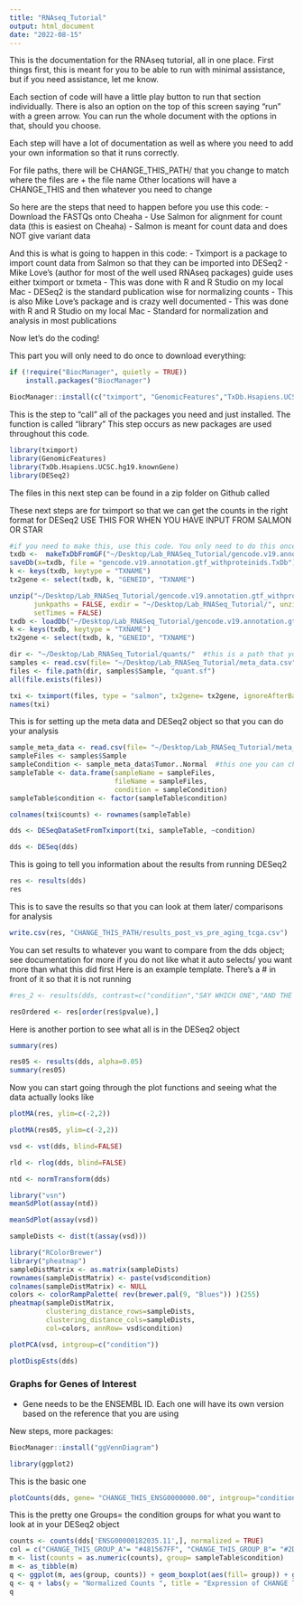 ```yaml
---
title: "RNAseq_Tutorial"
output: html_document
date: "2022-08-15"
---
```

This is the documentation for the RNAseq tutorial, all in one place. 
First things first, this is meant for you to be able to run with minimal assistance, 
but if you need assistance, let me know. 

Each section of code will have a little play button to run that section individually. 
There is also an option on the top of this screen saying "run" with a green arrow. You 
can run the whole document with the options in that, should you choose. 

Each step will have a lot of documentation as well as where you need to add your own 
information so that it runs correctly. 

For file paths, there will be CHANGE_THIS_PATH/ that you change to match where the files are + the file name 
Other locations will have a CHANGE_THIS and then whatever you need to change 

So here are the steps that need to happen before you use this code: 
- Download the FASTQs onto Cheaha 
- Use Salmon for alignment for count data (this is easiest on Cheaha)
    - Salmon is meant for count data and does NOT give variant data

And this is what is going to happen in this code: 
-   Tximport is a package to import count data from Salmon so that they can be imported into DESeq2
    -   Mike Love's (author for most of the well used RNAseq packages) guide uses either tximport or txmeta
    -   This was done with R and R Studio on my local Mac
-   DESeq2 is the standard publication wise for normalizing counts
    -   This is also Mike Love's package and is crazy well documented 
    -   This was done with R and R Studio on my local Mac
    -   Standard for normalization and analysis in most publications

Now let's do the coding!

This part you will only need to do once to download everything: 

```r
if (!require("BiocManager", quietly = TRUE))
    install.packages("BiocManager")

BiocManager::install(c("tximport", "GenomicFeatures","TxDb.Hsapiens.UCSC.hg19.knownGene","DESeq2","vsn", "RColorBrewer", "pheatmap"))
```

This is the step to "call" all of the packages you need and just installed. 
The function is called "library"
This step occurs as new packages are used throughout this code. 
```r
library(tximport)
library(GenomicFeatures)
library(TxDb.Hsapiens.UCSC.hg19.knownGene)
library(DESeq2)
```

The files in this next step can be found in a zip folder on Github called

These next steps are for tximport so that we can get the counts in the right format for DESeq2 
USE THIS FOR WHEN YOU HAVE INPUT FROM SALMON OR STAR 
```r
#if you need to make this, use this code. You only need to do this once. 
txdb <-  makeTxDbFromGF("~/Desktop/Lab_RNASeq_Tutorial/gencode.v19.annotation.gtf_withproteinids.TxDb")
saveDb(x=txdb, file = "gencode.v19.annotation.gtf_withproteinids.TxDb") #this is the name of the file. Don't touch it
k <- keys(txdb, keytype = "TXNAME")
tx2gene <- select(txdb, k, "GENEID", "TXNAME")
```

```r
unzip("~/Desktop/Lab_RNASeq_Tutorial/gencode.v19.annotation.gtf_withproteinids.TxDb.zip", files = NULL, list = FALSE, overwrite = TRUE,
      junkpaths = FALSE, exdir = "~/Desktop/Lab_RNASeq_Tutorial/", unzip = "internal",
      setTimes = FALSE)
txdb <- loadDb("~/Desktop/Lab_RNASeq_Tutorial/gencode.v19.annotation.gtf_withproteinids.TxDb")
k <- keys(txdb, keytype = "TXNAME")
tx2gene <- select(txdb, k, "GENEID", "TXNAME")
```


```r
dir <- "~/Desktop/Lab_RNASeq_Tutorial/quants/"  #this is a path that you will change. This is the quants folder from Salmon that should be locally on your computer 
samples <- read.csv(file= "~/Desktop/Lab_RNASeq_Tutorial/meta_data.csv") #CSV is a metadata file. A sample of this file is on github 
files <- file.path(dir, samples$Sample, "quant.sf")
all(file.exists(files))
```


```r
txi <- tximport(files, type = "salmon", tx2gene= tx2gene, ignoreAfterBar= TRUE)
names(txi)
```


This is for setting up the meta data and DESeq2 object so that you can do your analysis 
```r
sample_meta_data <- read.csv(file= "~/Desktop/Lab_RNASeq_Tutorial/meta_data.csv") #this is a DIFFERENT meta data file. Example in github. Include any information in this that you want to compare between samples
sampleFiles <- samples$Sample
sampleCondition <- sample_meta_data$Tumor..Normal  #this one you can change to whatever column you want in your meta data for comparisons 
sampleTable <- data.frame(sampleName = sampleFiles,
                          fileName = sampleFiles,
                          condition = sampleCondition)
sampleTable$condition <- factor(sampleTable$condition)
```


```r
colnames(txi$counts) <- rownames(sampleTable)
```

```r
dds <- DESeqDataSetFromTximport(txi, sampleTable, ~condition)
```

```r
dds <- DESeq(dds)
```

This is going to tell you information about the results from running DESeq2 
```r
res <- results(dds)
res
```

This is to save the results so that you can look at them later/ comparisons for analysis 
```r
write.csv(res, "CHANGE_THIS_PATH/results_post_vs_pre_aging_tcga.csv")
```


You can set results to whatever you want to compare from the dds object; see documentation for more if you do not like what it auto selects/ you want more than what this did first 
Here is an example template. There's a # in front of it so that it is not running 
```r
#res_2 <- results(dds, contrast=c("condition","SAY WHICH ONE","AND THE OTHER"))
```


```r
resOrdered <- res[order(res$pvalue),]
```

Here is another portion to see what all is in the DESeq2 object 
```r
summary(res)
```

```r
res05 <- results(dds, alpha=0.05)
summary(res05)
```

Now you can start going through the plot functions and seeing what the data actually looks like 
```r
plotMA(res, ylim=c(-2,2))
```

```r
plotMA(res05, ylim=c(-2,2))
```

```r
vsd <- vst(dds, blind=FALSE)
```

```r
rld <- rlog(dds, blind=FALSE)
```

```r
ntd <- normTransform(dds)
```

```r
library("vsn")
meanSdPlot(assay(ntd))
```

```r
meanSdPlot(assay(vsd))
```

```r
sampleDists <- dist(t(assay(vsd)))
```

```r
library("RColorBrewer")
library("pheatmap")
sampleDistMatrix <- as.matrix(sampleDists)
rownames(sampleDistMatrix) <- paste(vsd$condition)
colnames(sampleDistMatrix) <- NULL
colors <- colorRampPalette( rev(brewer.pal(9, "Blues")) )(255)
pheatmap(sampleDistMatrix,
         clustering_distance_rows=sampleDists,
         clustering_distance_cols=sampleDists,
         col=colors, annRow= vsd$condition)
```
```r
plotPCA(vsd, intgroup=c("condition"))
```

```r
plotDispEsts(dds)
```

### Graphs for Genes of Interest

- Gene needs to be the ENSEMBL ID. Each one will have its own version based on the reference that you are using 

New steps, more packages: 

```r
BiocManager::install("ggVennDiagram")
```

```r
library(ggplot2)
```

This is the basic one 
```r
plotCounts(dds, gene= "CHANGE_THIS_ENSG0000000.00", intgroup="condition")
```


This is the pretty one 
Groups= the condition groups for what you want to look at in your DESeq2 object 
```r
counts <- counts(dds['ENSG00000182035.11',], normalized = TRUE)
col = c("CHANGE_THIS_GROUP_A"= "#481567FF", "CHANGE_THIS_GROUP_B"= "#2D708EFF", "CHANGE_THIS_GROUP_C"= "#29AF7FFF")
m <- list(counts = as.numeric(counts), group= sampleTable$condition)
m <- as_tibble(m)
q <- ggplot(m, aes(group, counts)) + geom_boxplot(aes(fill= group)) + geom_jitter(width = 0.1) + aes(color= group) + scale_fill_manual(values = alpha(col,.3)) +scale_color_manual(values = alpha(col, 1.0)) + theme(text = element_text(size = 13)) + theme(axis.text.y = element_text(size = 17)) + theme(legend.position="none")
q <- q + labs(y = "Normalized Counts ", title = "Expression of CHANGE THIS GENE NAME")
q
```




